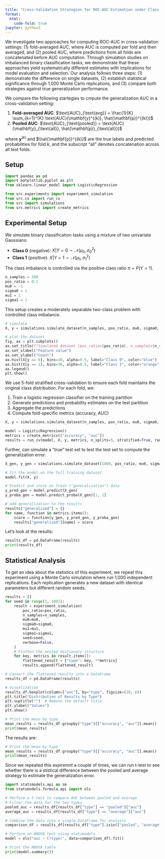 ```yaml
---
title: "Cross-Validation Strategies for ROC-AUC Estimation under Class Imbalance"
format:
  html:
    code-fold: true
jupyter: python3
---
```


We investigate two approaches for computing ROC-AUC in cross-validation settings: (1) fold-averaged AUC, where AUC is computed per fold and then averaged, and (2) pooled AUC, where predictions from all folds are concatenated before AUC computation. Through simulation studies on imbalanced binary classification tasks, we demonstrate that these approaches yield systematically different estimates with implications for model evaluation and selection. Our analysis follows three steps: (1) demonstrate the difference on single datasets, (2) establish statistical significance through 1,000 Monte Carlo replications, and (3) compare both strategies against true generalization performance.

We compare the following startegies to cmpute the generalization AUC in a cross-validation setting:

1. **Fold-averaged AUC**: $\text{AUC}_{\text{avg}} = \frac{1}{K} \sum_{k=1}^{K} \text{AUC}(\mathbf{y}^{(k)}, \hat{\mathbf{p}}^{(k)})$
2. **Pooled AUC**: $\text{AUC}_{\text{pooled}} = \text{AUC}(\mathbf{y}_{\text{all}}, \hat{\mathbf{p}}_{\text{all}})$

where $\mathbf{y}^{(k)}$ and $\hat{\mathbf{p}}^{(k)}$ are the true labels and predicted probabilities for fold $k$, and the subscript "all" denotes concatenation across all test folds.

## Setup

```python
import pandas as pd
import matplotlib.pyplot as plt
from sklearn.linear_model import LogisticRegression

from src.experiments import experiment_simulation
from src.cv import run_cv
from src import simulations
from src.metrics import create_metrics
```
## Experimental Setup
We simulate binary classification tasks using a mixture of two univariate Gaussians:

- **Class 0** (negative): $X | Y=0 \sim \mathcal{N}(\mu_0, \sigma_0^2)$  
- **Class 1** (positive): $X | Y=1 \sim \mathcal{N}(\mu_1, \sigma_1^2)$

The class imbalance is controlled via the positive class ratio $\pi = P(Y=1)$.

```python
n_samples = 500
pos_ratio = 0.1
mu0 = -1
sigma0 = 1
mu1 = 1
sigma1 = 1
```

This setup creates a moderately separable two-class problem with controlled class imbalance.
```python
# simulate
X, y = simulations.simulate_dataset(n_samples, pos_ratio, mu0, sigma0, mu1, sigma1, seed=1)

# plot the dataset
fig, ax = plt.subplots()
ax.set_title(f"Simulated dataset (pos_ratio={pos_ratio}, n_samples={n_samples})")
ax.set_xlabel("Feature value")
ax.set_ylabel("Count")
ax.hist(X[y == 0], bins=30, alpha=0.5, label="Class 0", color="blue")
ax.hist(X[y == 1], bins=30, alpha=0.5, label="Class 1", color="orange")
ax.legend()
plt.show()
```
We use 5-fold stratified cross-validation to ensure each fold maintains the original class distribution. For each fold, we:

1. Train a logistic regression classifier on the training partition
2. Generate predictions and probability estimates on the test partition
3. Aggregate the predictions
4. Compute fold-specific metrics (accuracy, AUC)

```python
X, y = simulations.simulate_dataset(n_samples, pos_ratio, mu0, sigma0, mu1, sigma1, seed=1)

model = LogisticRegression()
metrics = create_metrics(["accuracy", "auc"])
results = run_cv(model, X, y, metrics, n_splits=5, stratified=True, random_state=1)
```

Further, can simulate a "true" test set to test the test set to compute the generalization error.
```python
X_gen, y_gen = simulations.simulate_dataset(1000, pos_ratio, mu0, sigma0, mu1, sigma1, seed=100)

# fit the model on the full training dataset
model.fit(X, y)

# Predict and score on fresh ("generalization") data
y_pred_gen = model.predict(X_gen)
y_proba_gen = model.predict_proba(X_gen)[:, 1]

# add generalization to the results
results["generalized"] = {}
for name, function in metrics.items():
    score = function(y_gen, y_pred_gen, y_proba_gen)
    results["generalized"][name] = score
```

Let's look at the results:
```python
results_df = pd.DataFrame(results)
print(results_df)
```

## Statistical Analysis
To get an idea about the statistics of this experiment, we repeat this experiment using a Monte Carlo simulation where run 1,000 independent replications. Each replication generates a new dataset with identical parameters but different random seeds.

```python
results = []
for seed in range(1, 1001):
    result = experiment_simulation(
        pos_ratio=pos_ratio,
        n_samples=n_samples,
        mu0=mu0,
        sigma0=sigma0,
        mu1=mu1,
        sigma1=sigma1,
        seed=seed,
        verbose=False,
    )
    # Flatten the nested dictionary structure
    for key, metrics in result.items():
        flattened_result = {"type": key, **metrics}
        results.append(flattened_result)

# Convert the flattened results into a DataFrame
results_df = pd.DataFrame(results)

# Visualization
results_df.boxplot(column=["auc"], by="type", figsize=(10, 6))
plt.title("Distribution of Results by Type")
plt.suptitle("")  # Remove the default title
plt.ylabel("Values")
plt.show()

# Print the mean by type
mean_results = results_df.groupby("type")[["accuracy", "auc"]].mean()
print(mean_results)
```
The results are:
```python
# Print the mean by type
mean_results = results_df.groupby("type")[["accuracy", "auc"]].mean()
print(mean_results)
```
Since we repeated this expiremnt a couple of times, we can run t-test to see whether there is a stistical difference between the pooled and average strategy to estimate the generalization error.
```python
import statsmodels.api as sm
from statsmodels.formula.api import ols

# Perform a t-test to compare AUC between pooled and average
# Filter the data for the two types
pooled_auc = results_df[results_df["type"] == "pooled"]["auc"]
average_auc = results_df[results_df["type"] == "average"]["auc"]

# Combine the data into a single DataFrame for analysis
comparison_df = results_df[results_df["type"].isin(["pooled", "average"])]

# Perform an ANOVA test using statsmodels
model = ols("auc ~ C(type)", data=comparison_df).fit()

# Print the ANOVA table
print(model.summary())
```


